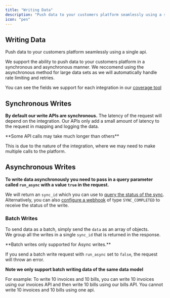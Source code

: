 ```yaml
---
title: "Writing Data"
description: "Push data to your customers platform seamlessly using a single api. You can find our write APIs in our [Postman Collection](https://postman.rootfi.dev) and our [API Reference](/api-reference/v3/overview/environments)."
icon: "pen"
---
```


## Writing Data

Push data to your customers platform seamlessly using a single api.

We support the ability to push data to your customers platform in a synchronous and asynchronous manner. We reccomend using the asynchronous method for large data sets as we will automatically handle rate limiting and retries.

You can see the fields we support for each integration in our [coverage tool](https://coverage.rootfi.dev)

## Synchronous Writes

**By default our write APIs are synchronous.** The latency of the request will depend on the integration. Our APIs only add a small amount of latency to the request in mapping and logging the data.

<Info> 
**Some API calls may take much longer than others**

This is due to the nature of the integration, where we may need to make multiple calls to the platform.

</Info>

## Asynchronous Writes

**To write data asynchronously you need to pass in a query parameter called `run_async` with a value `true` in the request.**

We will return an `sync_id` which you can use to [query the status of the sync](/api-reference/v3/core/sync/get-all-sync-by-id). Alternatively, you can also [configure a webhook](/docs/webhooks) of type `SYNC_COMPLETED` to receive the status of the write.

### Batch Writes

To send data as a batch, simply send the `data` as an array of objects.  
We group all the writes in a single `sync_id` that is returned in the response.

<Warning>
**Batch writes only supported for Async writes.**

If you send a batch write request with `run_async` set to `false`, the request will throw an error.

</Warning>

**Note we only support batch writing data of the same data model**

For example: To write 10 invoices and 10 bills, you can write 10 invoices using our invoices API and then write 10 bills using our bills API. You cannot write 10 invoices and 10 bills using one api.
